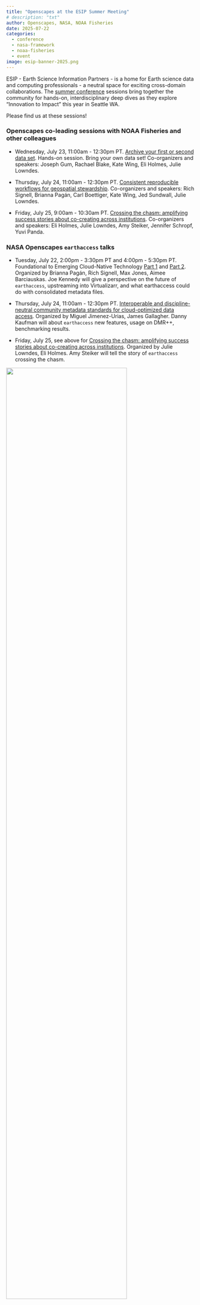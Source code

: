```yaml
---
title: "Openscapes at the ESIP Summer Meeting"
# description: "txt" 
author: Openscapes, NASA, NOAA Fisheries
date: 2025-07-22
categories:
  - conference
  - nasa-framework
  - noaa-fisheries
  - event
image: esip-banner-2025.png 
---
```


ESIP - Earth Science Information Partners - is a home for Earth science data and computing professionals - a neutral space for exciting cross-domain collaborations. The [summer conference](https://2025julyesipmeeting.sched.com/) sessions bring together the community for hands-on, interdisciplinary deep dives as they explore "Innovation to Impact" this year in Seattle WA.

Please find us at these sessions!

### Openscapes co-leading sessions with NOAA Fisheries and other colleagues

-   Wednesday, July 23, 11:00am - 12:30pm PT. [Archive your first or second data set](https://2025julyesipmeeting.sched.com/event/25ehj/archive-your-first-or-second-data-set). Hands-on session. Bring your own data set! Co-organizers and speakers: Joseph Gum, Rachael Blake, Kate Wing, Eli Holmes, Julie Lowndes.

-   Thursday, July 24, 11:00am - 12:30pm PT. [Consistent reproducible workflows for geospatial stewardship](https://2025julyesipmeeting.sched.com/event/25eiV/consistent-reproducible-workflows-for-geospatial-stewardship). Co-organizers and speakers: Rich Signell, Brianna Pagán, Carl Boettiger, Kate Wing, Jed Sundwall, Julie Lowndes.

-   Friday, July 25, 9:00am - 10:30am PT. [Crossing the chasm: amplifying success stories about co-creating across institutions](https://2025julyesipmeeting.sched.com/event/25ej2/crossing-the-chasm-amplifying-success-stories-about-co-creating-across-institutions). Co-organizers and speakers: Eli Holmes, Julie Lowndes, Amy Steiker, Jennifer Schropf, Yuvi Panda. 

### NASA Openscapes `earthaccess` talks

-   Tuesday, July 22, 2:00pm - 3:30pm PT and 4:00pm - 5:30pm PT. Foundational to Emerging Cloud-Native Technology [Part 1](https://2025julyesipmeeting.sched.com/event/25ehF/foundational-to-emerging-cloud-native-technology-part-1) and [Part 2](https://2025julyesipmeeting.sched.com/event/25ehR/foundational-to-emerging-cloud-native-technology-part-2). Organized by Brianna Pagán, Rich Signell, Max Jones, Aimee Barciauskas. Joe Kennedy will give a perspective on the future of `earthaccess`, upstreaming into Virtualizarr, and what earthaccess could do with consolidated metadata files.

-   Thursday, July 24, 11:00am - 12:30pm PT. [Interoperable and discipline-neutral community metadata standards for cloud-optimized data access](https://2025julyesipmeeting.sched.com/event/25eiY/interoperable-and-discipline-neutral-community-metadata-standards-for-cloud-optimized-data-access). Organized by Miguel Jimenez-Urias, James Gallagher. Danny Kaufman will about `earthaccess` new features, usage on DMR++, benchmarking results.

-   Friday, July 25, see above for [Crossing the chasm: amplifying success stories about co-creating across institutions](https://2025julyesipmeeting.sched.com/event/25ej2/crossing-the-chasm-amplifying-success-stories-about-co-creating-across-institutions). Organized by Julie Lowndes, Eli Holmes. Amy Steiker will tell the story of `earthaccess` crossing the chasm.

![](esip-banner-2025.png){fig-alt="banner image with background photo of blue sky, a mountain, and Seattle skyline, with white letters saying ESIP MEETING July 2025. Innovation to Impact." fig-align="center" width="80%"}
